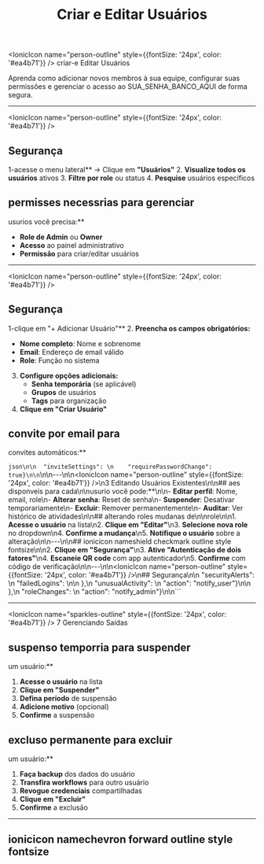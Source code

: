 ﻿---
sidebar_position: 2
title: Criar e Editar Usuários
description: Como adicionar, configurar e gerenciar usuários no SUA_SENHA_BANCO_AQUI
keywords: [SUA_SENHA_BANCO_AQUI, usuários, criar, editar, gerenciar, equipe, colaboração]
---

<IonicIcon name="person-outline" style={{fontSize: '24px', color: '#ea4b71'}} />
criar-e Editar Usuários

Aprenda como adicionar novos membros à sua equipe, configurar suas permissões e gerenciar o acesso ao SUA_SENHA_BANCO_AQUI de forma segura.

---

<IonicIcon name="person-outline" style={{fontSize: '24px', color: '#ea4b71'}} />
## Segurança

1-acesse o menu lateral** → Clique em **"Usuários"**
2. **Visualize todos os usuários** ativos
3. **Filtre por role** ou status
4. **Pesquise** usuários específicos

## permisses necessrias para gerenciar

usurios você precisa:**

- **Role de Admin** ou **Owner**
- **Acesso** ao painel administrativo
- **Permissão** para criar/editar usuários

---

<IonicIcon name="person-outline" style={{fontSize: '24px', color: '#ea4b71'}} />
## Segurança

1-clique em "+ Adicionar Usuário"**
2. **Preencha os campos obrigatórios:**

- **Nome completo**: Nome e sobrenome
- **Email**: Endereço de email válido
- **Role**: Função no sistema

3. **Configure opções adicionais:**
   - **Senha temporária** (se aplicável)
   - **Grupos** de usuários
   - **Tags** para organização
4. **Clique em "Criar Usuário"**

## convite por email para

convites automáticos:**

```json\n\n  "inviteSettings": \n    "requirePasswordChange": true}\n\n```\n\n---\n\n<IonicIcon name="person-outline" style={{fontSize: '24px', color: '#ea4b71'}} />\n3 Editando Usuários Existentes\n\n## aes disponveis para cada\n\nusurio você pode:**\n\n- **Editar perfil**: Nome, email, role\n- **Alterar senha**: Reset de senha\n- **Suspender**: Desativar temporariamente\n- **Excluir**: Remover permanentemente\n- **Auditar**: Ver histórico de atividades\n\n## alterando roles mudanas de\n\nrole\n\n1. **Acesse o usuário** na lista\n2. **Clique em "Editar"**\n3. **Selecione nova role** no dropdown\n4. **Confirme a mudança**\n5. **Notifique o usuário** sobre a alteração\n\n---\n\n## ionicicon nameshield checkmark outline style fontsize\n\n2. **Clique em "Segurança"**\n3. **Ative "Autenticação de dois fatores"**\n4. **Escaneie QR code** com app autenticador\n5. **Confirme** com código de verificação\n\n---\n\n<IonicIcon name="person-outline" style={{fontSize: '24px', color: '#ea4b71'}} />\n## Segurança\n\n  "securityAlerts": \n    "failedLogins": \n\n    },\n    "unusualActivity": \n      "action": "notify_user"}\n\n    },\n    "roleChanges": \n      "action": "notify_admin"}\n\n```

---

<IonicIcon name="sparkles-outline" style={{fontSize: '24px', color: '#ea4b71'}} />
7 Gerenciando Saídas

## suspenso temporria para suspender

um usuário:**

1. **Acesse o usuário** na lista
2. **Clique em "Suspender"**
3. **Defina período** de suspensão
4. **Adicione motivo** (opcional)
5. **Confirme** a suspensão

## excluso permanente para excluir

um usuário:**

1. **Faça backup** dos dados do usuário
2. **Transfira workflows** para outro usuário
3. **Revogue credenciais** compartilhadas
4. **Clique em "Excluir"**
5. **Confirme** a exclusão

---

## ionicicon namechevron forward outline style fontsize

